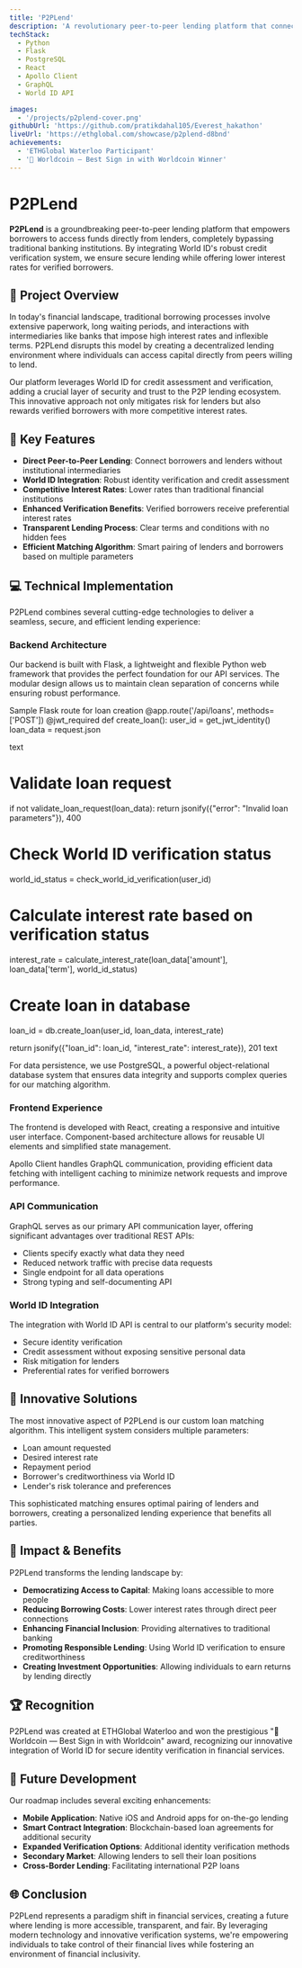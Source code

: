 ```yaml
---
title: 'P2PLend'
description: 'A revolutionary peer-to-peer lending platform that connects borrowers directly with lenders, eliminating banks as intermediaries and leveraging World ID for secure credit verification.'
techStack:
  - Python
  - Flask
  - PostgreSQL
  - React
  - Apollo Client
  - GraphQL
  - World ID API

images:
  - '/projects/p2plend-cover.png'
githubUrl: 'https://github.com/pratikdahal105/Everest_hakathon'
liveUrl: 'https://ethglobal.com/showcase/p2plend-d8bnd'
achievements:
  - 'ETHGlobal Waterloo Participant'
  - '🔑 Worldcoin — Best Sign in with Worldcoin Winner'
---
```


# P2PLend

**P2PLend** is a groundbreaking peer-to-peer lending platform that empowers borrowers to access funds directly from lenders, completely bypassing traditional banking institutions. By integrating World ID's robust credit verification system, we ensure secure lending while offering lower interest rates for verified borrowers.

## 🌟 Project Overview

In today's financial landscape, traditional borrowing processes involve extensive paperwork, long waiting periods, and interactions with intermediaries like banks that impose high interest rates and inflexible terms. P2PLend disrupts this model by creating a decentralized lending environment where individuals can access capital directly from peers willing to lend.

Our platform leverages World ID for credit assessment and verification, adding a crucial layer of security and trust to the P2P lending ecosystem. This innovative approach not only mitigates risk for lenders but also rewards verified borrowers with more competitive interest rates.

## 🔑 Key Features

- **Direct Peer-to-Peer Lending**: Connect borrowers and lenders without institutional intermediaries
- **World ID Integration**: Robust identity verification and credit assessment
- **Competitive Interest Rates**: Lower rates than traditional financial institutions
- **Enhanced Verification Benefits**: Verified borrowers receive preferential interest rates
- **Transparent Lending Process**: Clear terms and conditions with no hidden fees
- **Efficient Matching Algorithm**: Smart pairing of lenders and borrowers based on multiple parameters

## 💻 Technical Implementation

P2PLend combines several cutting-edge technologies to deliver a seamless, secure, and efficient lending experience:

### **Backend Architecture**

Our backend is built with Flask, a lightweight and flexible Python web framework that provides the perfect foundation for our API services. The modular design allows us to maintain clean separation of concerns while ensuring robust performance.

Sample Flask route for loan creation
@app.route('/api/loans', methods=['POST'])
@jwt_required
def create_loan():
user_id = get_jwt_identity()
loan_data = request.json

text

# Validate loan request

if not validate_loan_request(loan_data):
return jsonify({"error": "Invalid loan parameters"}), 400

# Check World ID verification status

world_id_status = check_world_id_verification(user_id)

# Calculate interest rate based on verification status

interest_rate = calculate_interest_rate(loan_data['amount'],
loan_data['term'],
world_id_status)

# Create loan in database

loan_id = db.create_loan(user_id, loan_data, interest_rate)

return jsonify({"loan_id": loan_id, "interest_rate": interest_rate}), 201
text

For data persistence, we use PostgreSQL, a powerful object-relational database system that ensures data integrity and supports complex queries for our matching algorithm.

### **Frontend Experience**

The frontend is developed with React, creating a responsive and intuitive user interface. Component-based architecture allows for reusable UI elements and simplified state management.

Apollo Client handles GraphQL communication, providing efficient data fetching with intelligent caching to minimize network requests and improve performance.

### **API Communication**

GraphQL serves as our primary API communication layer, offering significant advantages over traditional REST APIs:

- Clients specify exactly what data they need
- Reduced network traffic with precise data requests
- Single endpoint for all data operations
- Strong typing and self-documenting API

### **World ID Integration**

The integration with World ID API is central to our platform's security model:

- Secure identity verification
- Credit assessment without exposing sensitive personal data
- Risk mitigation for lenders
- Preferential rates for verified borrowers

## 🔧 Innovative Solutions

The most innovative aspect of P2PLend is our custom loan matching algorithm. This intelligent system considers multiple parameters:

- Loan amount requested
- Desired interest rate
- Repayment period
- Borrower's creditworthiness via World ID
- Lender's risk tolerance and preferences

This sophisticated matching ensures optimal pairing of lenders and borrowers, creating a personalized lending experience that benefits all parties.

## 🚀 Impact & Benefits

P2PLend transforms the lending landscape by:

- **Democratizing Access to Capital**: Making loans accessible to more people
- **Reducing Borrowing Costs**: Lower interest rates through direct peer connections
- **Enhancing Financial Inclusion**: Providing alternatives to traditional banking
- **Promoting Responsible Lending**: Using World ID verification to ensure creditworthiness
- **Creating Investment Opportunities**: Allowing individuals to earn returns by lending directly

## 🏆 Recognition

P2PLend was created at ETHGlobal Waterloo and won the prestigious "🔑 Worldcoin — Best Sign in with Worldcoin" award, recognizing our innovative integration of World ID for secure identity verification in financial services.

## 👥 Future Development

Our roadmap includes several exciting enhancements:

- **Mobile Application**: Native iOS and Android apps for on-the-go lending
- **Smart Contract Integration**: Blockchain-based loan agreements for additional security
- **Expanded Verification Options**: Additional identity verification methods
- **Secondary Market**: Allowing lenders to sell their loan positions
- **Cross-Border Lending**: Facilitating international P2P loans

## 🌐 Conclusion

P2PLend represents a paradigm shift in financial services, creating a future where lending is more accessible, transparent, and fair. By leveraging modern technology and innovative verification systems, we're empowering individuals to take control of their financial lives while fostering an environment of financial inclusivity.
